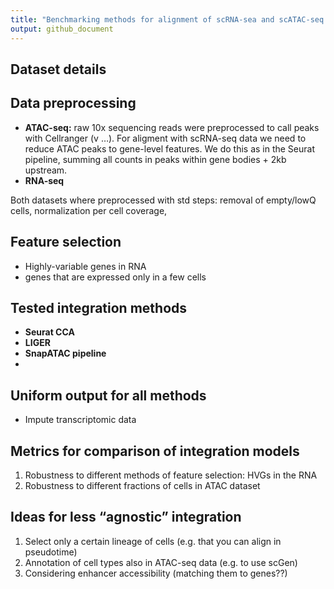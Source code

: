 ```yaml
---
title: "Benchmarking methods for alignment of scRNA-sea and scATAC-seq data"
output: github_document
---
```


## Dataset details 

## Data preprocessing

- **ATAC-seq:** raw 10x sequencing reads were preprocessed to call peaks with Cellranger (v ...). For aligment with scRNA-seq data we need to reduce ATAC peaks to gene-level features. We do this as in the Seurat pipeline, summing all counts in peaks within gene bodies + 2kb upstream. 
- **RNA-seq**

Both datasets where preprocessed with std steps: removal of empty/lowQ cells, normalization per cell coverage, 

## Feature selection
- Highly-variable genes in RNA
- genes that are expressed only in a few cells 

## Tested integration methods 

- **Seurat CCA**
- **LIGER**
- **SnapATAC pipeline**
- 

## Uniform output for all methods 
- Impute transcriptomic data

## Metrics for comparison of integration models

1) Robustness to different methods of feature selection: HVGs in the RNA
2) Robustness to different fractions of cells in ATAC dataset

## Ideas for less "agnostic" integration

1) Select only a certain lineage of cells (e.g. that you can align in pseudotime)
2) Annotation of cell types also in ATAC-seq data (e.g. to use scGen)
3) Considering enhancer accessibility (matching them to genes??)